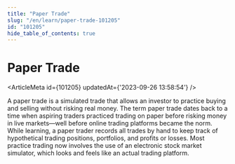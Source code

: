 ```yaml
---
title: "Paper Trade"
slug: "/en/learn/paper-trade-101205"
id: "101205"
hide_table_of_contents: true
---
```



# Paper Trade

<ArticleMeta id={101205} updatedAt={'2023-09-26 13:58:54'} />
<div className='border-solid border-b border-t-0 my-4 border-[var(--ifm-color-gray-300)]' />

A paper trade is a simulated trade that allows an investor to practice buying and selling without risking real money. The term paper trade dates back to a time when aspiring traders practiced trading on paper before risking money in live markets—well before online trading platforms became the norm. While learning, a paper trader records all trades by hand to keep track of hypothetical trading positions, portfolios, and profits or losses. Most practice trading now involves the use of an electronic stock market simulator, which looks and feels like an actual trading platform.
